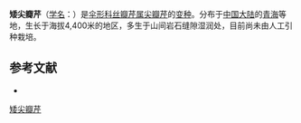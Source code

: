 {{NoteTA|G1=LS}}
{{Infraspeciesbox
| name = 矮尖瓣芹
| status = 
| status_system = 
| image = 
| species link = 尖瓣芹
| species = chinense
| varietas = humile
| authority = S. L. Liou et Shan
}}

'''矮尖瓣芹'''（[[学名|学名]]：{{lang|la|''Acronema chinense'' var. ''humile''}}）是[[伞形科|伞形科]][[丝瓣芹属|丝瓣芹属]][[尖瓣芹|尖瓣芹]]的[[变种|变种]]。分布于[[中国大陆|中国大陆]]的[[青海|青海]]等地，生长于海拔4,400米的地区，多生于山间岩石缝隙湿润处，目前尚未由人工引种栽培。

== 参考文献 ==
<div class="references-small">
* {{cite web| url =http://www.bioinfo.cn/db05/KmzwSpecies.php?action=view&id=29818| title =矮尖瓣芹（变种）| work =《中国高等植物数据库全库》| publisher =中国科学院微生物研究所| author =昆明植物研究所| accessdate =2009-02-26| archive-date =2018-06-28| archive-url =https://web.archive.org/web/20180628204035/http://www.bioinfo.cn/db05/KmzwSpecies.php?action=view| dead-url =yes}}
</div>
{{Taxonbar|from=Q18229944}}

[[Category:丝瓣芹属|矮尖瓣芹]]


{{Apiales-stub}}